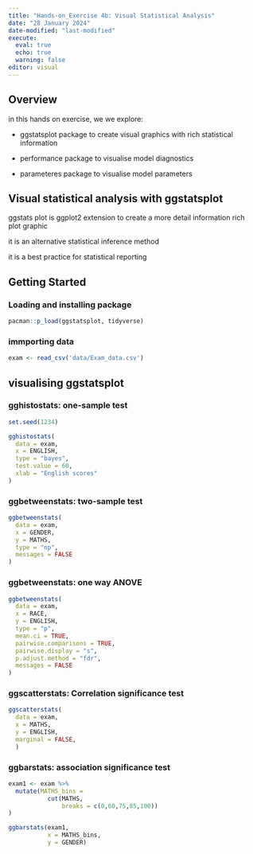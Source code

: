 ```yaml
---
title: "Hands-on_Exercise 4b: Visual Statistical Analysis"
date: "28 January 2024"
date-modified: "last-modified"
execute: 
  eval: true
  echo: true
  warning: false
editor: visual
---
```


## Overview

in this hands on exercise, we we explore:

-   ggstatsplot package to create visual graphics with rich statistical information

-   performance package to visualise model diagnostics

-   parameteres package to visualise model parameters

## Visual statistical analysis with ggstatsplot

ggstats plot is ggplot2 extension to create a more detail information rich plot graphic

it is an alternative statistical inference method

it is a best practice for statistical reporting

## Getting Started

### Loading and installing package

```r
pacman::p_load(ggstatsplot, tidyverse)
```

### immporting data

```r
exam <- read_csv('data/Exam_data.csv')
```

## visualising ggstatsplot

### gghistostats: one-sample test

```r
set.seed(1234)

gghistostats(
  data = exam,
  x = ENGLISH,
  type = "bayes",
  test.value = 60,
  xlab = "English scores"
)
```

### ggbetweenstats: two-sample test

```r
ggbetweenstats(
  data = exam,
  x = GENDER, 
  y = MATHS,
  type = "np",
  messages = FALSE
)
```

### ggbetweenstats: one way ANOVE

```r
ggbetweenstats(
  data = exam,
  x = RACE, 
  y = ENGLISH,
  type = "p",
  mean.ci = TRUE, 
  pairwise.comparisons = TRUE, 
  pairwise.display = "s",
  p.adjust.method = "fdr",
  messages = FALSE
)
```

### ggscatterstats: Correlation significance test

```r
ggscatterstats(
  data = exam,
  x = MATHS,
  y = ENGLISH,
  marginal = FALSE,
  )
```

### ggbarstats: association significance test

```r
exam1 <- exam %>% 
  mutate(MATHS_bins = 
           cut(MATHS, 
               breaks = c(0,60,75,85,100))
)
```

```r
ggbarstats(exam1, 
           x = MATHS_bins, 
           y = GENDER)
```
